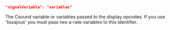```json
"signalVariable": "variables"
```
The Csound variable or variables passed to the display opcodes. If you use 'lissajous' you must pass two a-rate variables to this identifier.
